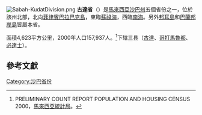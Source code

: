 [[File:Sabah-KudatDivision.png|thumb]]
'''古達省'''（{{lang-ms|Bahagian Kudat}}）是[[馬來西亞|馬來西亞]][[沙巴州|沙巴州]]五個省份之一，位於該州北部，北向[[菲律賓|菲律賓]][[巴拉巴克島|巴拉巴克島]]，東臨[[蘇祿海|蘇祿海]]，西臨[[南海|南海]]。另外[[邦耳島|邦耳島]]和[[巴蘭邦岸島|巴蘭邦岸島]]皆屬本省。

面積4,623平方公里，2000年人口157,937人。<ref>PRELIMINARY COUNT REPORT POPULATION AND HOUSING CENSUS 2000，[[馬來西亞統計局|馬來西亞統計局]]。
</ref>下辖三县（[[古達|古達]]、[[哥打馬魯都|哥打馬魯都]]、[[必達士|必達士]]）。

==參考文獻==
<div class="references-small">
<references></references>
</div>

{{coord|display=title}}
[[Category:沙巴省份|Category:沙巴省份]]
{{Malaysia-geo-stub}}
